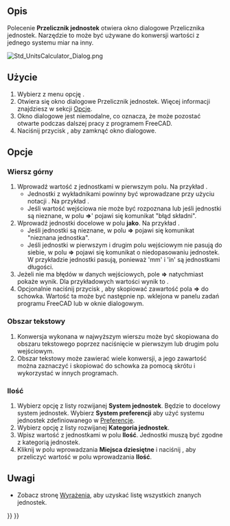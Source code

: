 <languages/>

{{Docnav
|[[Std_ClarifySelection/pl|Clarify Selection]]
|[[Std_ViewLoadImage/pl|Std: Otwórz widok obrazu]]
|[[Std_Tools_Menu/pl|Std: Menu Przybory]]
|IconL=
|IconR=Std_ViewLoadImage.svg
|IconC=Freecad.svg
}}

{{GuiCommand/pl
|Name=Std UnitsCalculator
|Name/pl=Std: Przelicznik jednostek
|MenuLocation=Przybory → Przelicznik jednostek
|Workbenches=wszystkie
}}

<span id="Description"></span>
==Opis==

Polecenie '''Przelicznik jednostek''' otwiera okno dialogowe Przelicznika jednostek. Narzędzie to może być używane do konwersji wartości z jednego systemu miar na inny.

[[Image:Std_UnitsCalculator_Dialog.png]]
{{Caption|Okno dialogowe Przelicznika jednostek}}

<span id="Usage"></span>
==Użycie==

# Wybierz z menu opcję {{MenuCommand|Przybory → [[Image:Std_UnitsCalculator.svg|16px]] Przelicznik jednostek ...}}.
# Otwiera się okno dialogowe Przelicznik jednostek. Więcej informacji znajdziesz w sekcji [[#Opcje|Opcje]].
# Okno dialogowe jest niemodalne, co oznacza, że może pozostać otwarte podczas dalszej pracy z programem FreeCAD.
# Naciśnij przycisk {{Button|Zamknij}}, aby zamknąć okno dialogowe.

<span id="Options"></span>
==Opcje==

<span id="Top_row"></span>
===Wiersz górny===

# Wprowadź wartość z jednostkami w pierwszym polu. Na przykład {{Value|10 mm}}.
#* Jednostki z wykładnikami powinny być wprowadzane przy użyciu notacji {{Value|^}}. Na przykład {{Value|1 m^2}}.
#* Jeśli wartość wejściowa nie może być rozpoznana lub jeśli jednostki są nieznane, w polu '''=>'''' pojawi się komunikat "błąd składni".
# Wprowadź jednostki docelowe w polu '''jako'''. Na przykład {{Value|in}}.
#* Jeśli jednostki są nieznane, w polu '''=>''' pojawi się komunikat "nieznana jednostka".
#* Jeśli jednostki w pierwszym i drugim polu wejściowym nie pasują do siebie, w polu '''=>''' pojawi się komunikat o niedopasowaniu jednostek. W przykładzie jednostki pasują, ponieważ 'mm' i 'in' są jednostkami długości.
# Jeżeli nie ma błędów w danych wejściowych, pole '''=>''' natychmiast pokaże wynik. Dla przykładowych wartości wynik to {{Value|0,394 in}}.
# Opcjonalnie naciśnij przycisk {{Button|Kopiuj}}, aby skopiować zawartość pola '''=>''' do schowka. Wartość ta może być następnie np. wklejona w panelu zadań programu FreeCAD lub w oknie dialogowym.

<span id="Text_area"></span>
===Obszar tekstowy===

# Konwersja wykonana w najwyższym wierszu może być skopiowana do obszaru tekstowego poprzez naciśnięcie {{KEY|Enter}} w pierwszym lub drugim polu wejściowym.
# Obszar tekstowy może zawierać wiele konwersji, a jego zawartość można zaznaczyć i skopiować do schowka za pomocą skrótu {{KEY|Ctrl+C}} i wykorzystać w innych programach.

<span id="Quantity"></span>
===Ilość===

# Wybierz opcję z listy rozwijanej '''System jednostek'''. Będzie to docelowy system jednostek. Wybierz '''System preferencji''' aby użyć systemu jednostek zdefiniowanego w [[Preferences_Editor/pl#Jednostki|Preferencje]].
# Wybierz opcję z listy rozwijanej '''Kategoria jednostek'''.
# Wpisz wartość z jednostkami w polu '''Ilość'''. Jednostki muszą być zgodne z kategorią jednostek.
# Kliknij w polu wprowadzania '''Miejsca dziesiętne''' i naciśnij {{KEY|Enter}}, aby przeliczyć wartość w polu wprowadzania '''Ilość'''.

<span id="Notes"></span>
==Uwagi==

* Zobacz stronę [[Expressions/pl#Jednostki|Wyrażenia]], aby uzyskać listę wszystkich znanych jednostek.


{{Docnav
|[[Std_ClarifySelection/pl|Clarify Selection]]
|[[Std_ViewLoadImage/pl|Std: Otwórz widok obrazu]]
|[[Std_Tools_Menu/pl|Std: Menu Przybory]]
|IconL=
|IconR=Std_ViewLoadImage.svg
|IconC=Freecad.svg
}}

{{Std_Base_navi{{#translation:}}}}
{{Userdocnavi{{#translation:}}}}